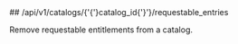 
<MethodPill method="delete" />
## /api/v1/catalogs/{'{'}catalog_id{'}'}/requestable_entries

Remove requestable entitlements from a catalog.